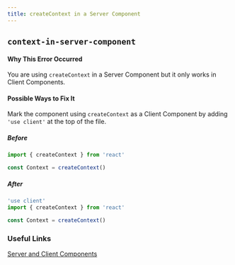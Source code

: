 ```yaml
---
title: createContext in a Server Component
---
```


## `context-in-server-component`

#### Why This Error Occurred

You are using `createContext` in a Server Component but it only works in Client Components.

#### Possible Ways to Fix It

Mark the component using `createContext` as a Client Component by adding `'use client'` at the top of the file.

##### Before

```jsx filename="app/example-component.js"
import { createContext } from 'react'

const Context = createContext()
```

##### After

```jsx filename="app/example-component.js"
'use client'
import { createContext } from 'react'

const Context = createContext()
```

### Useful Links

[Server and Client Components](/docs/rendering/server-and-client-components#context)
